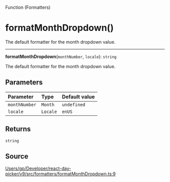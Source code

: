 <SectionTitle>Function (Formatters)</SectionTitle>

# formatMonthDropdown()

<Description>
The default formatter for the month dropdown value.
</Description>

---

<a id="undefined" name="undefined"></a>

<SignatureMemberIdentifier>**formatMonthDropdown**(`monthNumber`, `locale`): `string`</SignatureMemberIdentifier>

The default formatter for the month dropdown value.

## Parameters

| Parameter | Type | Default value |
| :------ | :------ | :------ |
| `monthNumber` | `Month` | `undefined` |
| `locale` | `Locale` | `enUS` |

## Returns

`string`

## Source

[Users/gp/Developer/react-day-picker/v9/src/formatters/formatMonthDropdown.ts:9](https://github.com/gpbl/react-day-picker/blob/a7b1c7f4e/src/formatters/formatMonthDropdown.ts#L9)
